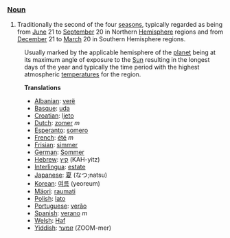===[[Noun]]===
# Traditionally the second of the four [[season]]s, typically regarded as being from [[June]] 21 to [[September]] 20 in Northern [[Hemisphere]] regions and from [[December]] 21 to [[March]] 20 in Southern Hemisphere regions.
:Usually marked by the applicable hemisphere of the [[planet]] being at its maximum angle of exposure to the [[Sun]] resulting in the longest days of the year and  typically the time period with the highest atmospheric [[temperature]]s for the region. 

:'''Translations'''
:*[[Albanian]]: [[verë]]
:*[[Basque]]: [[uda]]
:*[[Croatian]]: [[ljeto]]
:*[[Dutch]]: [[zomer]] ''m''
:*[[Esperanto]]: [[somero]]
:*[[French]]: [[été]] ''m''
:*[[Frisian]]: [[simmer]]
:*[[German]]: [[Sommer]]
:*[[Hebrew]]: [[קיץ]] (KAH-yitz)
:*[[Interlingua]]: [[estate]]
:*[[Japanese]]: [[夏]] (なつ;natsu)
:*[[Korean]]: [[여름]] (yeoreum)
:*[[Mäori]]: [[raumati]]
:*[[Polish]]: [[lato]]
:*[[Portuguese]]: [[verão]]
:*[[Spanish]]: [[verano]] ''m''
:*[[Welsh]]: [[Haf]]
:*[[Yiddish]]: [[זומער]] (ZOOM-mer)